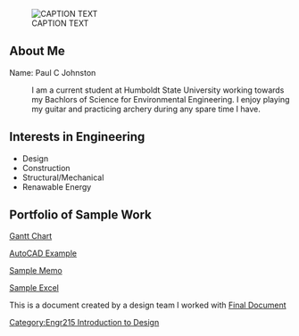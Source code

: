 [[Image:Apppropic.jpeg|thumb|left|CAPTION TEXT]]

== About Me ==
Name: Paul C Johnston
:I am a current student at Humboldt State University working towards my Bachlors of Science for Environmental Engineering. I enjoy playing my guitar and practicing archery during any spare time I have.

== Interests in Engineering ==
*Design  
*Construction
*Structural/Mechanical
*Renawable Energy

== Portfolio of Sample Work ==
 
[[Category:Engr215 Introduction to Design]]

[http://www.slideshare.net/pauljohnston1992/gantt-chart-7825309 Gantt Chart]

[http://www.slideshare.net/pauljohnston1992/paul-johnston-autocad AutoCAD Example]

[http://www.slideshare.net/pauljohnston1992/sample-memo Sample Memo]

[http://www.slideshare.net/pauljohnston1992/sample-excel Sample Excel]

This is a document created by a design team I worked with [http://www.slideshare.net/pauljohnston1992/organic-flapjacks-final-documet Final Document]
